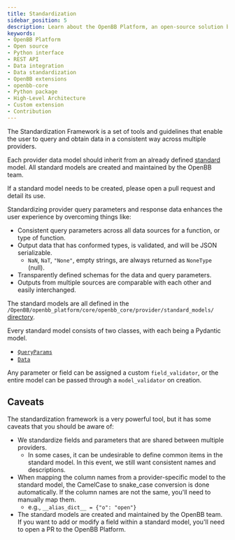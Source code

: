 ```yaml
---
title: Standardization
sidebar_position: 5
description: Learn about the OpenBB Platform, an open-source solution built by the community. Understand its use via Python interface and REST API, and acquaint yourself with how to build a custom extension or contribute directly to the platform
keywords:
- OpenBB Platform
- Open source
- Python interface
- REST API
- Data integration
- Data standardization
- OpenBB extensions
- openbb-core
- Python package
- High-Level Architecture
- Custom extension
- Contribution
---
```



<HeadTitle title="Standardization - Development | OpenBB Platform Docs" />

The Standardization Framework is a set of tools and guidelines that enable the user to query and obtain data in a consistent way across multiple providers.

Each provider data model should inherit from an already defined [standard](https://docs.openbb.co/platform/data_models) model. All standard models are created and maintained by the OpenBB team.

If a standard model needs to be created, please open a pull request and detail its use.

Standardizing provider query parameters and response data enhances the user experience by overcoming things like:

- Consistent query parameters across all data sources for a function, or type of function.
- Output data that has conformed types, is validated, and will be JSON serializable.
  - `NaN`, `NaT`, `"None"`, empty strings, are always returned as `NoneType` (null).
- Transparently defined schemas for the data and query parameters.
- Outputs from multiple sources are comparable with each other and easily interchanged.

The standard models are all defined in the `/OpenBB/openbb_platform/core/openbb_core/provider/standard_models/` [directory](https://github.com/OpenBB-finance/OpenBB/tree/main/openbb_platform/core/openbb_core/provider/standard_models).

Every standard model consists of two classes, with each being a Pydantic model.

- [`QueryParams`](https://raw.githubusercontent.com/OpenBB-finance/OpenBB/main/openbb_platform/core/openbb_core/provider/abstract/query_params.py)
- [`Data`](https://raw.githubusercontent.com/OpenBB-finance/OpenBB/main/openbb_platform/core/openbb_core/provider/abstract/data.py)

Any parameter or field can be assigned a custom `field_validator`, or the entire model can be passed through a `model_validator` on creation.

## Caveats

The standardization framework is a very powerful tool, but it has some caveats that you should be aware of:

- We standardize fields and parameters that are shared between multiple providers.
  - In some cases, it can be undesirable to define common items in the standard model. In this event, we still want consistent names and descriptions.
- When mapping the column names from a provider-specific model to the standard model, the CamelCase to snake_case conversion is done automatically. If the column names are not the same, you'll need to manually map them.
  - e.g., `__alias_dict__ = {"o": "open"}`
- The standard models are created and maintained by the OpenBB team. If you want to add or modify a field within a standard model, you'll need to open a PR to the OpenBB Platform.
